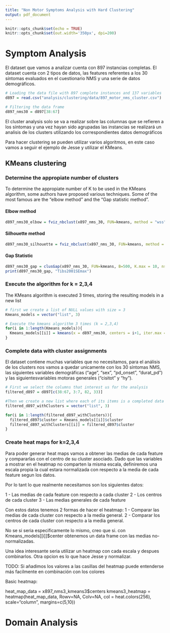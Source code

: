 ```yaml
---
title: "Non Motor Symptoms Analysis with Hard Clustering"
output: pdf_document
---
```


```r
knitr::opts_chunk$set(echo = TRUE)
knitr::opts_chunk$set(out.width='350px', dpi=200)
```

# Symptom Analysis

El dataset que vamos a analizar cuenta con 897 instancias completas. El dataset cuenta con 2 tipos de datos, las features referentes a los 30 síntomas evaluados en el cuestionario NMS y una serie de datos demográficos.

```r
# Loading the data file with 897 complete instances and 137 variables
d897 = read.csv("analysis/clustering/data/897_motor_nms_cluster.csv")

# Filtering the data frame
d897_nms30 = d897[38:67]
```

El cluster analysis solo se va a realizar sobre las columnas que se refieren a los síntomas y una vez hayan sido agrupadas las instancias se realizará un analisis de los clusters utilizando los correspondientes datos demográficos

Para hacer clustering se pueden utilizar varios algoritmos, en este caso vamos a seguir el ejemplo de Jesse y utilizar el KMeans. 

## KMeans clustering

### Determine the appropiate number of clusters

To determine the appropiate number of K to be used in the KMeans algorithm, some authors have proposed various techniques. Some of the most famous are the "elbow method" and the "Gap statistic method".

#### Elbow method

```r
d897_nms30_elbow = fviz_nbclust(x897_nms_30, FUN=kmeans, method = "wss", nboot=500, k.max = 10, nstart = 20, iter.max=30)
```

#### Silhouette method

```r
d897_nms30_silhouette = fviz_nbclust(x897_nms_30, FUN=kmeans, method = "silhouette", nboot=500, k.max = 10, nstart = 20, iter.max=30)
```

#### Gap Statistic

```r
d897_nms30_gap = clusGap(x897_nms_30, FUN=kmeans, B=500, K.max = 10, nstart = 20, iter.max=30)
print(d897_nms30_gap, "Tibs2001SEmax")
```

### Execute the algorithm for k = 2,3,4

The KMeans algorithm is executed 3 times, storing the resulting models in a new list

```r
# first we create a list of NULL values with size = 3
Kmeans_models = vector("list", 3)

# Execute the kmeans algorithm 3 times (k = 2,3,4)
for(i in 1:length(Kmeans_models)){
  Kmeans_models[[i]] = kmeans(x = d897_nms30, centers = i+1, iter.max = 30, nstart = 20)
}
```

### Complete data with cluster assignments

El dataset contiene muchas variables que no necesitamos, para el análisis de los clusters nos vamos a quedar unicamente con los 30 síntomas NMS, las siguientes variables demográficas ("age", "sex", "pd_onset", "durat_pd") y las siguientesvariables motoras generales ("cisitot" y "hy").

```r

# First we select the columns that interest us for the analysis
filtered_d897 = d897[c(38:67, 3:7, 82, 33)]

#Then we create a new list where each of its items is a completed data frame with clusters
filtered_d897_withClusters = vector("list", 3)

for(i in 1:length(filtered_d897_withClusters)){
  filtered_d897$cluster = Kmeans_models[[i]]$cluster
  filtered_d897_withClusters[[i]] = filtered_d897$cluster
}
```

### Create heat maps for k=2,3,4

Para poder generar heat maps vamos a obtener las medias de cada feature y compararlas con el centro de su cluster asociado. Dado que las variables a mostrar en el heatmap no comparten la misma escala, definiremos una escala propia la cual estara normalizada con respecto a la media de cada feature segun los datos.

Por lo tant lo que realmente necesitamos son los siguientes datos:

1 - Las medias de cada feature con respecto a cada cluster
2 - Los centros de cada cluster
3 - Las medias generales de cada feature

Con estos datos tenemos 2 formas de hacer el heatmap: 
1 - Comparar las medias de cada cluster con respecto a la media general.
2 - Comparar los centros de cada cluster con respecto a la media general.

No se si seria especificamente lo mismo, creo que si. con Kmeans_models[[i]]$center obtenemos un data frame con las medias no-normalizadas.

Una idea interesante seria utilizar un heatmap con cada escala y despues combinarlos. Otra opcion es lo que hace Jesse y normalizar.

TODO: Si añadimos los valores a las casillas del heatmap puede entenderse más facilmente en combinación con los colores

Basic heatmap:

heat_map_data = x897_nms3_kmeans3$centers
kmeans3_heatmap = heatmap(heat_map_data, Rowv=NA, Colv=NA, col = heat.colors(256), scale="column", margins=c(5,10))

# Domain Analysis


